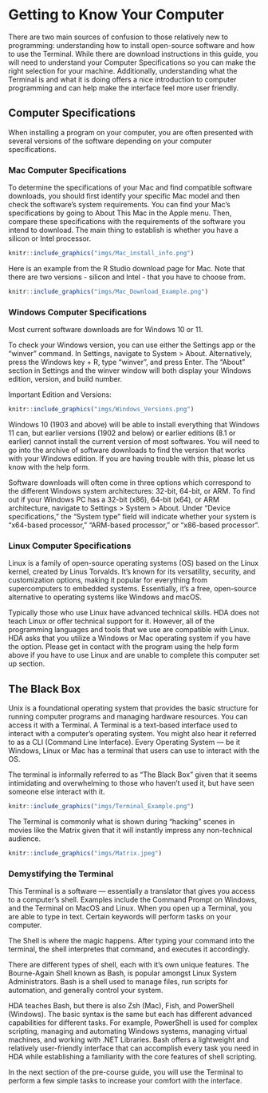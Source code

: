 # Getting to Know Your Computer

There are two main sources of confusion to those relatively new to programming: understanding how to install open-source software and how to use the Terminal. While there are download instructions in this guide, you will need to understand your Computer Specifications so you can make the right selection for your machine. Additionally, understanding what the Terminal is and what it is doing offers a nice introduction to computer programming and can help make the interface feel more user friendly.

## Computer Specifications {#Computer-Specifications}

When installing a program on your computer, you are often presented with several versions of the software depending on your computer specifications.

### Mac Computer Specifications

To determine the specifications of your Mac and find compatible software downloads, you should first identify your specific Mac model and then check the software's system requirements. You can find your Mac's specifications by going to About This Mac in the Apple menu. Then, compare these specifications with the requirements of the software you intend to download. The main thing to establish is whether you have a silicon or Intel processor.

```r

knitr::include_graphics("imgs/Mac_install_info.png")
```

Here is an example from the R Studio download page for Mac. Note that there are two versions - silicon and Intel - that you have to choose from.

```r

knitr::include_graphics("imgs/Mac_Download_Example.png")
```

### Windows Computer Specifications


Most current software downloads are for Windows 10 or 11.

To check your Windows version, you can use either the Settings app or the "winver" command. In Settings, navigate to System > About. Alternatively, press the Windows key + R, type "winver", and press Enter. The "About" section in Settings and the winver window will both display your Windows edition, version, and build number.

Important Edition and Versions:

```r

knitr::include_graphics("imgs/Windows_Versions.png")
```

Windows 10 (1903 and above) will be able to install everything that Windows 11 can, but earlier versions (1902 and below) or earlier editions (8.1 or earlier) cannot install the current version of most softwares. You will need to go into the archive of software downloads to find the version that works with your Windows edition. If you are having trouble with this, please let us know with the help form.

Software downloads will often come in three options which correspond to the different Windows system architectures: 32-bit, 64-bit, or ARM. To find out if your Windows PC has a 32-bit (x86), 64-bit (x64), or ARM architecture, navigate to Settings > System > About. Under "Device specifications," the "System type" field will indicate whether your system is "x64-based processor," "ARM-based processor," or "x86-based processor".

### Linux Computer Specifications

Linux is a family of open-source operating systems (OS) based on the Linux kernel, created by Linus Torvalds. It's known for its versatility, security, and customization options, making it popular for everything from supercomputers to embedded systems. Essentially, it's a free, open-source alternative to operating systems like Windows and macOS.

Typically those who use Linux have advanced technical skills. HDA does not teach Linux or offer technical support for it. However, all of the programming languages and tools that we use are compatible with Linux. HDA asks that you utilize a Windows or Mac operating system if you have the option. Please get in contact with the program using the help form above if you have to use Linux and are unable to complete this computer set up section.

## The Black Box

Unix is a foundational operating system that provides the basic structure for running computer programs and managing hardware resources. You can access it with a Terminal. A Terminal is a text-based interface used to interact with a computer’s operating system. You might also hear it referred to as a CLI (Command Line Interface). Every Operating System — be it Windows, Linux or Mac has a terminal that users can use to interact with the OS.

The terminal is informally referred to as "The Black Box" given that it seems intimidating and overwhelming to those who haven't used it, but have seen someone else interact with it.

```r

knitr::include_graphics("imgs/Terminal_Example.png")
```

The Terminal is commonly what is shown during "hacking" scenes in movies like the Matrix given that it will instantly impress any non-technical audience.

```r

knitr::include_graphics("imgs/Matrix.jpeg")
```

### Demystifying the Terminal

This Terminal is a software — essentially a translator that gives you access to a computer’s shell. Examples include the Command Prompt on Windows, and the Terminal on MacOS and Linux. When you open up a Terminal, you are able to type in text. Certain keywords will perform tasks on your computer.

The Shell is where the magic happens. After typing your command into the terminal, the shell interpretes that command, and executes it accordingly.

There are different types of shell, each with it’s own unique features. The Bourne-Again Shell known as Bash, is popular amongst Linux System Administrators. Bash is a shell used to manage files, run scripts for automation, and generally control your system.

HDA teaches Bash, but there is also Zsh (Mac), Fish, and PowerShell (Windows). The basic syntax is the same but each has different advanced capabilities for different tasks. For example, PowerShell is used for complex scripting, managing and automating Windows systems, managing virtual machines, and working with .NET Libraries. Bash offers a lightweight and relatively user-friendly interface that can accomplish every task you need in HDA while establishing a familiarity with the core features of shell scripting.

In the next section of the pre-course guide, you will use the Terminal to perform a few simple tasks to increase your comfort with the interface.
